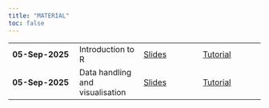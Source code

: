 ```yaml
---
title: "MATERIAL"
toc: false
---
```

|                                     |                                   |                             |                             |
|------------------------------------------|----------------------------------------|------------------------------------|--------------------------------------|
|[**05-Sep-2025**]{.highlight}  | Introduction to R                      | [Slides](slides/part1.qmd){.slides target="_blank"} | [Tutorial](tutorial/part1.qmd){.tutorial target="_blank"} |
|[**05-Sep-2025**]{.highlight}    | Data handling and visualisation    | [Slides](slides/part2.qmd){.slides target="_blank"} | [Tutorial](tutorial/part2.qmd){.tutorial target="_blank"}|
